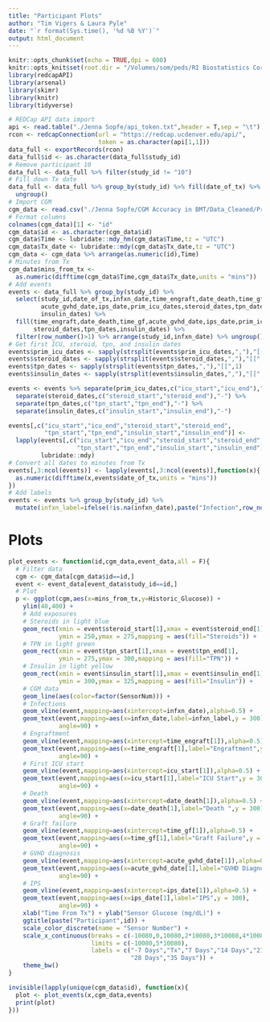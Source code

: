 ```yaml
---
title: "Participant Plots"
author: "Tim Vigers & Laura Pyle"
date: "`r format(Sys.time(), '%d %B %Y')`"
output: html_document
---
```


```r
knitr::opts_chunk$set(echo = TRUE,dpi = 600)
knitr::opts_knit$set(root.dir = "/Volumes/som/peds/RI Biostatistics Core/Shared/Shared Projects/Laura/BDC/Projects")
library(redcapAPI)
library(arsenal)
library(skimr)
library(knitr)
library(tidyverse)
```

```r
# REDCap API data import
api <- read.table("./Jenna Sopfe/api_token.txt",header = T,sep = "\t")
rcon <- redcapConnection(url = "https://redcap.ucdenver.edu/api/",
                         token = as.character(api[1,1]))
data_full <- exportRecords(rcon)
data_full$id <- as.character(data_full$study_id)
# Remove participant 10
data_full <- data_full %>% filter(study_id != "10")
# Fill down Tx date
data_full <- data_full %>% group_by(study_id) %>% fill(date_of_tx) %>%
  ungroup()
# Import CGM
cgm_data <- read.csv("./Jenna Sopfe/CGM Accuracy in BMT/Data_Cleaned/Prospective HSCT CGM Data Updated 6.24.19 FULL DATA SET.csv")
# Format columns
colnames(cgm_data)[1] <- "id"
cgm_data$id <- as.character(cgm_data$id)
cgm_data$Time <- lubridate::mdy_hm(cgm_data$Time,tz = "UTC")
cgm_data$Tx_date <- lubridate::mdy(cgm_data$Tx_date,tz = "UTC")
cgm_data <- cgm_data %>% arrange(as.numeric(id),Time)
# Minutes from Tx
cgm_data$mins_from_tx <- 
  as.numeric(difftime(cgm_data$Time,cgm_data$Tx_date,units = "mins"))
# Add events
events <- data_full %>% group_by(study_id) %>%
  select(study_id,date_of_tx,infxn_date,time_engraft,date_death,time_gf,
         acute_gvhd_date,ips_date,prim_icu_dates,steroid_dates,tpn_dates,
         insulin_dates) %>%
  fill(time_engraft,date_death,time_gf,acute_gvhd_date,ips_date,prim_icu_dates,
       steroid_dates,tpn_dates,insulin_dates) %>%
  filter(row_number()>1) %>% arrange(study_id,infxn_date) %>% ungroup()
# Get first ICU, steroid, tpn, and insulin dates
events$prim_icu_dates <- sapply(strsplit(events$prim_icu_dates,","),"[[",1)
events$steroid_dates <- sapply(strsplit(events$steroid_dates,","),"[[",1)
events$tpn_dates <- sapply(strsplit(events$tpn_dates,","),"[[",1)
events$insulin_dates <- sapply(strsplit(events$insulin_dates,","),"[[",1)

events <- events %>% separate(prim_icu_dates,c("icu_start","icu_end"),"-") %>%
  separate(steroid_dates,c("steroid_start","steroid_end"),"-") %>%
  separate(tpn_dates,c("tpn_start","tpn_end"),"-") %>%
  separate(insulin_dates,c("insulin_start","insulin_end"),"-")

events[,c("icu_start","icu_end","steroid_start","steroid_end",
          "tpn_start","tpn_end","insulin_start","insulin_end")] <- 
  lapply(events[,c("icu_start","icu_end","steroid_start","steroid_end",
                   "tpn_start","tpn_end","insulin_start","insulin_end")],
         lubridate::mdy)
# Convert all dates to minutes from Tx
events[,3:ncol(events)] <- lapply(events[,3:ncol(events)],function(x){
  as.numeric(difftime(x,events$date_of_tx,units = "mins"))
})
# Add labels
events <- events %>% group_by(study_id) %>%
  mutate(infxn_label=ifelse(!is.na(infxn_date),paste("Infection",row_number()),NA))
```

# Plots

```r
plot_events <- function(id,cgm_data,event_data,all = F){
  # Filter data
  cgm <- cgm_data[cgm_data$id==id,]
  event <- event_data[event_data$study_id==id,]
  # Plot
  p <- ggplot(cgm,aes(x=mins_from_tx,y=Historic_Glucose)) + 
    ylim(40,400) +
    # Add exposures
    # Steroids in light blue
    geom_rect(xmin = event$steroid_start[1],xmax = event$steroid_end[1],
              ymin = 250,ymax = 275,mapping = aes(fill="Steroids")) +
    # TPN in light green
    geom_rect(xmin = event$tpn_start[1],xmax = event$tpn_end[1],
              ymin = 275,ymax = 300,mapping = aes(fill="TPN")) +
    # Insulin in light yellow
    geom_rect(xmin = event$insulin_start[1],xmax = event$insulin_end[1],
              ymin = 300,ymax = 325,mapping = aes(fill="Insulin")) +
    # CGM data
    geom_line(aes(color=factor(SensorNum))) +
    # Infections
    geom_vline(event,mapping=aes(xintercept=infxn_date),alpha=0.5) + 
    geom_text(event,mapping=aes(x=infxn_date,label=infxn_label,y = 300),
              angle=90) + 
    # Engraftment
    geom_vline(event,mapping=aes(xintercept=time_engraft[1]),alpha=0.5) + 
    geom_text(event,mapping=aes(x=time_engraft[1],label="Engraftment",y = 300),
              angle=90) + 
    # First ICU start
    geom_vline(event,mapping=aes(xintercept=icu_start[1]),alpha=0.5) + 
    geom_text(event,mapping=aes(x=icu_start[1],label="ICU Start",y = 300),
              angle=90) + 
    # Death
    geom_vline(event,mapping=aes(xintercept=date_death[1]),alpha=0.5) + 
    geom_text(event,mapping=aes(x=date_death[1],label="Death ",y = 300),
              angle=90) + 
    # Graft failure
    geom_vline(event,mapping=aes(xintercept=time_gf[1]),alpha=0.5) + 
    geom_text(event,mapping=aes(x=time_gf[1],label="Graft Failure",y = 300),
              angle=90) +
    # GVHD diagnosis
    geom_vline(event,mapping=aes(xintercept=acute_gvhd_date[1]),alpha=0.5) + 
    geom_text(event,mapping=aes(x=acute_gvhd_date[1],label="GVHD Diagnosis",y = 300),
              angle=90) +
    # IPS
    geom_vline(event,mapping=aes(xintercept=ips_date[1]),alpha=0.5) + 
    geom_text(event,mapping=aes(x=ips_date[1],label="IPS",y = 300),
              angle=90) +
    xlab("Time From Tx") + ylab("Sensor Glucose (mg/dL)") + 
    ggtitle(paste("Participant",id)) +
    scale_color_discrete(name = "Sensor Number") + 
    scale_x_continuous(breaks = c(-10080,0,10080,2*10080,3*10080,4*10080,5*10080),
                       limits = c(-10080,5*10080),
                       labels = c("-7 Days","Tx","7 Days","14 Days","21 Days",
                                  "28 Days","35 Days")) +
    theme_bw()
}
```

```r
invisible(lapply(unique(cgm_data$id), function(x){
  plot <- plot_events(x,cgm_data,events)
  print(plot)
}))
```